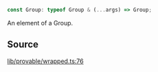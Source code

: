 ```ts
const Group: typeof Group & (...args) => Group;
```

An element of a Group.

## Source

[lib/provable/wrapped.ts:76](https://github.com/o1-labs/o1js/blob/ccbd5fd4525adaf6c1f07bef7847d7bac67c71b5/src/lib/provable/wrapped.ts#L76)
